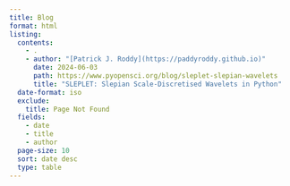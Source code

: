 ```yaml
---
title: Blog
format: html
listing:
  contents:
    - .
    - author: "[Patrick J. Roddy](https://paddyroddy.github.io)"
      date: 2024-06-03
      path: https://www.pyopensci.org/blog/sleplet-slepian-wavelets
      title: "SLEPLET: Slepian Scale-Discretised Wavelets in Python"
  date-format: iso
  exclude:
    title: Page Not Found
  fields:
    - date
    - title
    - author
  page-size: 10
  sort: date desc
  type: table
---
```

